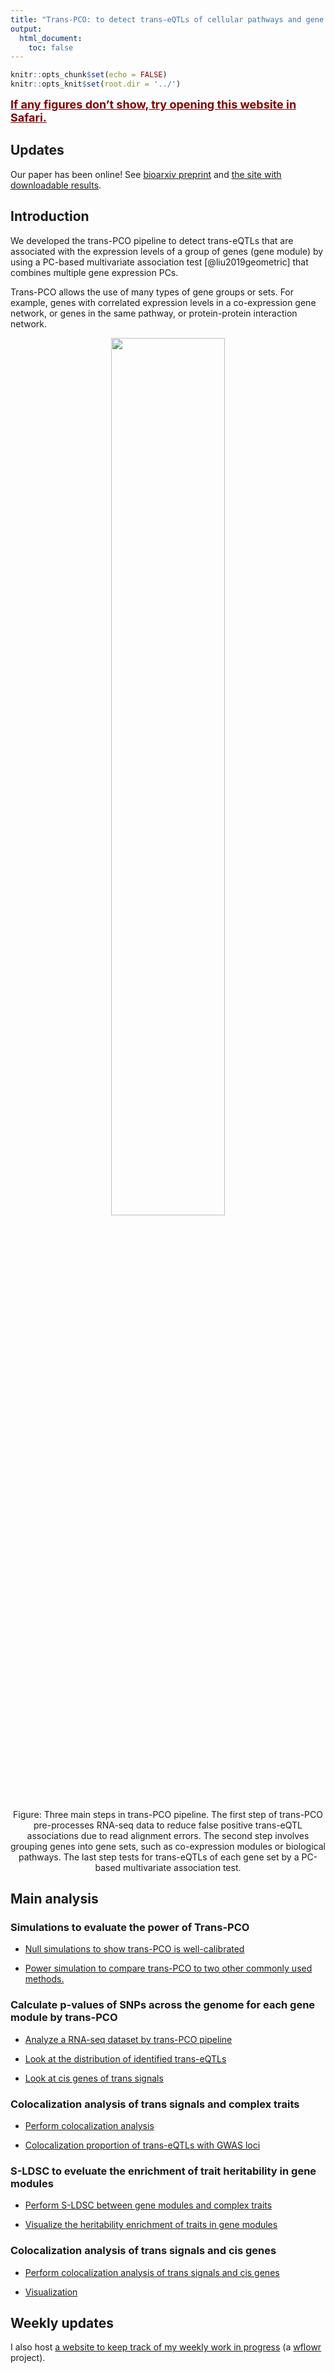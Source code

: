 ```yaml
---
title: "Trans-PCO: to detect trans-eQTLs of cellular pathways and gene networks"
output:
  html_document:
    toc: false
---
```


```r
knitr::opts_chunk$set(echo = FALSE)
knitr::opts_knit$set(root.dir = '../')
```


<span style="color: maroon;"><font size="4"><u>**If any figures don't show, try opening this website in Safari.**</u></font></span>


## Updates

Our paper has been online! See <u>[bioarxiv preprint](https://www.biorxiv.org/content/10.1101/2022.11.11.516189v1)</u> and <u>[the site with downloadable results](http://networks-liulab.org/transPCO)</u>.



## Introduction

We developed the trans-PCO pipeline to detect trans-eQTLs that are associated with the expression levels of a group of genes (gene module) by using a PC-based multivariate association test [@liu2019geometric] that combines multiple gene expression PCs.

Trans-PCO allows the use of many types of gene groups or sets. For example, genes with correlated expression levels in a co-expression gene network, or genes in the same pathway, or protein-protein interaction network.


<center>
![](pipeline.png){width=60%}

Figure: Three main steps in trans-PCO pipeline. The first step of trans-PCO pre-processes RNA-seq data to reduce false positive trans-eQTL associations due to read alignment errors. The second step involves grouping genes into gene sets, such as co-expression modules or biological pathways. The last step tests for trans-eQTLs of each gene set by a PC-based multivariate association test.
</center>


## Main analysis

### Simulations to evaluate the power of Trans-PCO

  - [Null simulations to show trans-PCO is well-calibrated](sim_null.html)
  
  - [Power simulation to compare trans-PCO to two other commonly used methods.](sim_alt.html)

### Calculate p-values of SNPs across the genome for each gene module by trans-PCO

  - [Analyze a RNA-seq dataset by trans-PCO pipeline](rna_seq.html)
  
  - [Look at the distribution of identified trans-eQTLs](vis_distri_sig.html)
  
  - [Look at cis genes of trans signals](signal_cis.html)


### Colocalization analysis of trans signals and complex traits

  - [Perform colocalization analysis](coloc_gwas.html)
  
  - [Colocalization proportion of trans-eQTLs with GWAS loci](coloc_vis_prop.html)


### S-LDSC to eveluate the enrichment of trait heritability in gene modules

  - [Perform S-LDSC between gene modules and complex traits](sldsc.html)
  
  - [Visualize the heritability enrichment of traits in gene modules](vis_sldsc.html)


### Colocalization analysis of trans signals and cis genes

  - [Perform colocalization analysis of trans signals and cis genes](coloc_cis.html)
  
  - [Visualization]()


## Weekly updates

I also host [a website to keep track of my weekly work in progress](https://liliw-w.github.io/GradLog/) (a [wflowr](https://github.com/workflowr/workflowr) project).


